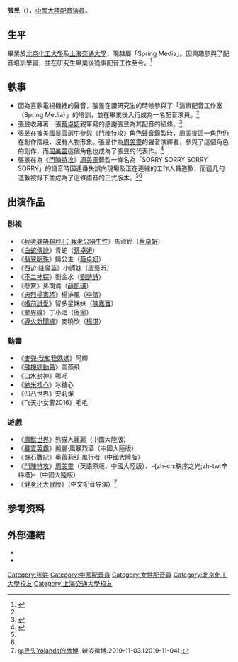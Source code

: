 {{NoteTA
| G1 = Games
}}
{{配音員
|名字= 張昱
|英文名= Yu "Elise" Zhang
|暱稱= 昱頭、Taro
|國籍= {{PRC}}
|血型= 
|身高= 
|生年= 1988
|生月= 5
|生日= 12
|歿年= 
|歿月= 
|歿日= 
|教育程度= [[北京化工大學|北京化工大學]]（學士）<br>[[上海交通大學|上海交通大學]]（碩士）
|配演語言= 國語、粵語、英語
|職業= [[聲優|聲優]]
|所屬= Spring Media
|活動時期=  
|代表作=《[[鬥陣特攻|鬥陣特攻]]》（[[周美靈|周美靈]]）
}}

'''張昱'''（{{bd|1988年|5月12日||}}），[[中國大陸|中國大陸]][[配音演員|配音演員]]。

==生平==
畢業於[[北京化工大學|北京化工大學]]及[[上海交通大學|上海交通大學]]，現隸屬「Spring Media」。因興趣參與了配音培訓學習，並在研究生畢業後從事配音工作至今。<ref name=interview>{{Cite web |url=http://play.163.com/16/0523/14/BNOP2HLV00314UA9.html |title=愛玩網獨家專訪守望先鋒聲優：塑造小美值得驕傲 - 愛玩網 |access-date=2016-06-13 |archive-date=2018-12-05 |archive-url=https://web.archive.org/web/20181205103532/http://play.163.com/16/0523/14/BNOP2HLV00314UA9.html |dead-url=no }}</ref>

==軼事==
*因為喜歡電視機裡的聲音，張昱在讀研究生的時候參與了「清泉配音工作室（Spring Media）」的培訓，並在畢業後入行成為一名配音演員。<ref name=interview></ref>
*張昱收藏著一張[[蔡卓妍|蔡卓妍]]親筆寫的感謝張昱為其配音的紙條。<ref name=sa>{{Cite web |url=https://www.zhihu.com/question/28544155/answer/103268201 |title=你是如何轉行的？轉行容易嗎？ - EliseZhang 的回答 - 知乎 |access-date=2016-06-13 |archive-date=2021-01-29 |archive-url=https://web.archive.org/web/20210129044922/https://www.zhihu.com/question/28544155/answer/103268201 |dead-url=no }}</ref>
*張昱在被美國[[暴雪娛樂|暴雪]]選中參與《[[鬥陣特攻|鬥陣特攻]]》角色聲音錄製時，[[周美靈|周美靈]]這一角色仍在創作階段，沒有人物形象。張昱作為[[周美靈|周美靈]]的聲音演繹者，參與了這個角色的創作，而[[周美靈|周美靈]]這個角色也成為了張昱的代表作。<ref name=mei>{{Cite web |url=https://www.zhihu.com/question/37257945/answer/95905389 |title=如何評價暴雪遊戲《守望先鋒》(Overwatch) 中来自中國的英雄「美」？ - EliseZhang 的回答 - 知乎 |access-date=2016-06-13 |archive-date=2019-10-15 |archive-url=https://web.archive.org/web/20191015150905/https://www.zhihu.com/question/37257945/answer/95905389 |dead-url=no }}</ref>
*張昱在為《[[鬥陣特攻|鬥陣特攻]]》[[周美靈|周美靈]]錄製一條名為「SORRY SORRY SORRY SORRY」的語音時因連番失誤向現場及正在連線的工作人員道歉，而這几句道歉被錄下並成為了這條語音的正式版本。<ref name=interview></ref><ref name=mei></ref>

==出演作品==
===影視===
*《[[我老婆唔夠秤II：我老公唔生性|我老婆唔夠秤II：我老公唔生性]]》馬淑玲（[[蔡卓妍|蔡卓妍]]）
*《[[白蛇傳說|白蛇傳說]]》青蛇（[[蔡卓妍|蔡卓妍]]）
*《[[翡翠明珠|翡翠明珠]]》嫣公主（[[蔡卓妍|蔡卓妍]]）
*《[[西遊·降魔篇|西遊·降魔篇]]》小師妹（[[唐藝昕|唐藝昕]]）
*《[[不二神探|不二神探]]》劉金水（[[劉詩詩|劉詩詩]]）
*《懸賞》孫朗清（[[薛凱琪|薛凱琪]]）
*《[[忠烈楊家將|忠烈楊家將]]》楊排風（[[李倩_(演員)|李倩]]）
*《[[婚前試愛|婚前試愛]]》智多星妹妹（[[陳嘉寶|陳嘉寶]]）
*《[[警界線|警界線]]》丁小海（[[唐寧_(香港)|唐寧]]）
*《[[導火新聞線|導火新聞線]]》麥曉欣（[[楊淇_(香港演員)|楊淇]]）

===動畫===
*《[[麥兜我和我媽媽|麥兜·我和我媽媽]]》阿輝
*《[[飛機總動員|飛機總動員]]》雲燕飛
*《口水封神》哪吒
*《[[納米核心|納米核心]]》冰糖心
*《凹凸世界》安莉潔
*《飞天小女警2016》毛毛

===遊戲===
*《[[魔獸世界|魔獸世界]]》熊猫人麗麗（中國大陸版）
*《[[暴雪英霸|暴雪英霸]]》麗麗·風暴烈酒（中國大陸版）
*《[[爐石戰記|爐石戰記]]》奥蕾莉亞·風行者（中國大陸版）
*《[[鬥陣特攻|鬥陣特攻]]》[[周美靈|周美靈]]（英語原版、中國大陸版）、-{zh-cn:秩序之光;zh-tw:辛梅塔}-（中國大陸版）
*《[[健身环大冒险|健身环大冒险]]》（中文配音导演）<ref>[https://www.weibo.com/1709121233/Ieu6Ea5KF @昱头Yolanda的微博] {{Wayback|url=https://www.weibo.com/1709121233/Ieu6Ea5KF |date=20191104111056 }}.新浪微博.2019-11-03.[2019-11-04].</ref>

== 参考资料 ==
{{reflist}}

==外部連結==
* {{zh}}{{Sinaweibo|yolandacheung|昱头Yolanda}}
* {{en}}{{Twitter|25yolanda8866|Elise Zhang}}

{{Authority control}}
{{DEFAULTSORT:Z}}
[[Category:张姓|Category:张姓]]
[[Category:中國配音員|Category:中國配音員]]
[[Category:女性配音員|Category:女性配音員]]
[[Category:北京化工大學校友|Category:北京化工大學校友]]
[[Category:上海交通大學校友|Category:上海交通大學校友]]